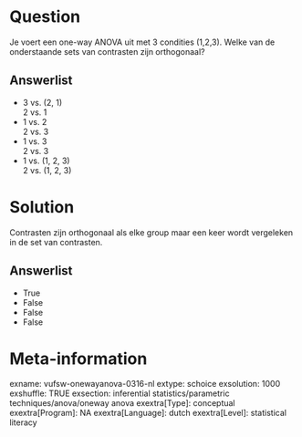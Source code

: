 Question
========
Je voert een one-way ANOVA uit met 3 condities (1,2,3). Welke van de
onderstaande sets van contrasten zijn orthogonaal?

Answerlist
----------
* 3 vs. (2, 1)  
  2 vs. 1
* 1 vs. 2  
  2 vs. 3
* 1 vs. 3  
  2 vs. 3
* 1 vs. (1, 2, 3)  
  2 vs. (1, 2, 3)

Solution
========





Contrasten zijn orthogonaal als elke group maar een keer wordt
vergeleken in de set van contrasten.




Answerlist
----------
* True
* False
* False
* False

Meta-information
================
exname: vufsw-onewayanova-0316-nl
extype: schoice
exsolution: 1000
exshuffle: TRUE
exsection: inferential statistics/parametric techniques/anova/oneway anova
exextra[Type]: conceptual
exextra[Program]: NA
exextra[Language]: dutch
exextra[Level]: statistical literacy

